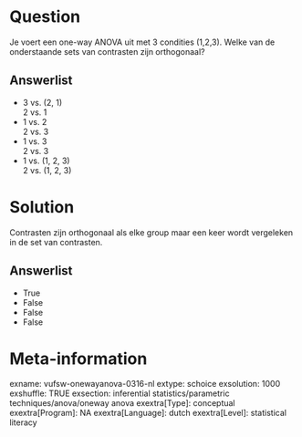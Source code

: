 Question
========
Je voert een one-way ANOVA uit met 3 condities (1,2,3). Welke van de
onderstaande sets van contrasten zijn orthogonaal?

Answerlist
----------
* 3 vs. (2, 1)  
  2 vs. 1
* 1 vs. 2  
  2 vs. 3
* 1 vs. 3  
  2 vs. 3
* 1 vs. (1, 2, 3)  
  2 vs. (1, 2, 3)

Solution
========





Contrasten zijn orthogonaal als elke group maar een keer wordt
vergeleken in de set van contrasten.




Answerlist
----------
* True
* False
* False
* False

Meta-information
================
exname: vufsw-onewayanova-0316-nl
extype: schoice
exsolution: 1000
exshuffle: TRUE
exsection: inferential statistics/parametric techniques/anova/oneway anova
exextra[Type]: conceptual
exextra[Program]: NA
exextra[Language]: dutch
exextra[Level]: statistical literacy

